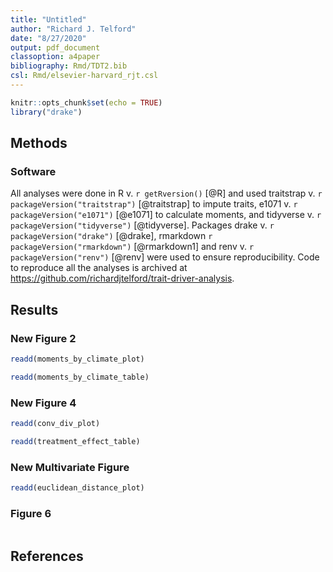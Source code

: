 ```yaml
---
title: "Untitled"
author: "Richard J. Telford"
date: "8/27/2020"
output: pdf_document
classoption: a4paper
bibliography: Rmd/TDT2.bib
csl: Rmd/elsevier-harvard_rjt.csl
---
```


```r
knitr::opts_chunk$set(echo = TRUE)
library("drake")

```

## Methods

### Software

All analyses were done in R v. `r getRversion()` [@R] and used
traitstrap v. `r packageVersion("traitstrap")` [@traitstrap] to impute traits,
e1071 v. `r packageVersion("e1071")` [@e1071] to calculate moments,
and tidyverse v. `r packageVersion("tidyverse")` [@tidyverse].
Packages drake v. `r packageVersion("drake")` [@drake], 
rmarkdown `r packageVersion("rmarkdown")` [@rmarkdown1] and
renv v. `r packageVersion("renv")` [@renv] were used to ensure reproducibility.
Code to reproduce all the analyses is archived at [https://github.com/richardjtelford/trait-driver-analysis](https://github.com/richardjtelford/trait-driver-analysis).

## Results

### New Figure 2

```r
readd(moments_by_climate_plot)
```


```r
readd(moments_by_climate_table)
```


### New Figure 4
```r
readd(conv_div_plot)
```


```r
readd(treatment_effect_table)
```


<!-- ### New Figure 5 -->
<!-- ```{r rda_plot, eval = TRUE, echo = FALSE, fig.cap="..."} -->
<!-- #readd() -->
<!-- ``` -->



### New Multivariate Figure
```r
readd(euclidean_distance_plot)
```



### Figure 6
```r

```


## References

